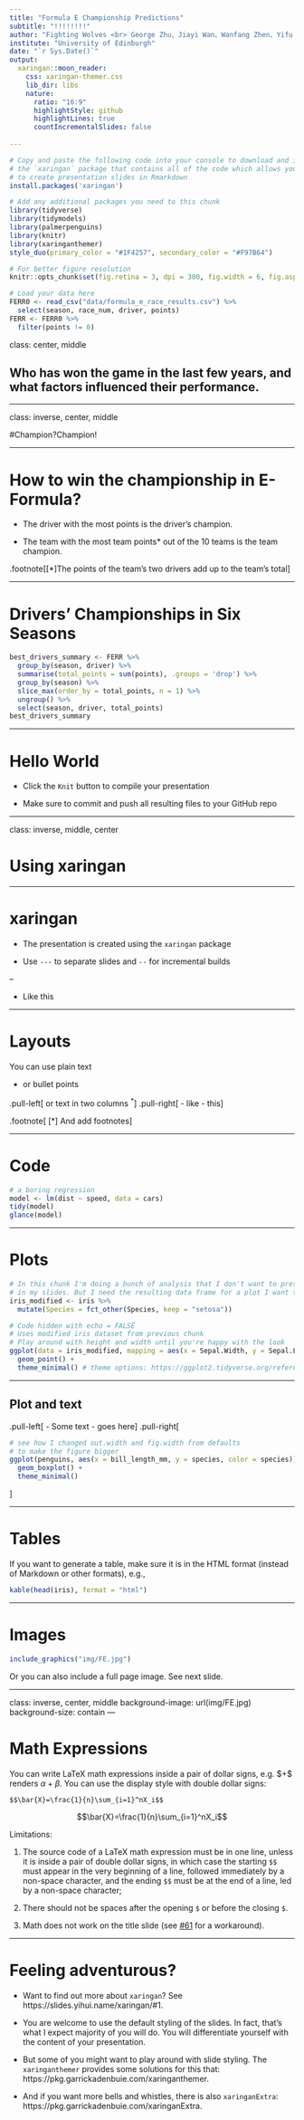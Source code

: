 ```yaml
---
title: "Formula E Championship Predictions"
subtitle: "!!!!!!!!"
author: "Fighting Wolves <br> George Zhu、Jiayi Wan、Wanfang Zhen、Yifu Li & Yunrui Lyu"
institute: "University of Edinburgh"
date: "`r Sys.Date()`"
output:
  xaringan::moon_reader:
    css: xaringan-themer.css
    lib_dir: libs
    nature:
      ratio: "16:9"
      highlightStyle: github
      highlightLines: true
      countIncrementalSlides: false
      
---
```


```r
# Copy and paste the following code into your console to download and install
# the `xaringan` package that contains all of the code which allows you 
# to create presentation slides in Rmarkdown
install.packages('xaringan')
```


```r
# Add any additional packages you need to this chunk
library(tidyverse)
library(tidymodels)
library(palmerpenguins)
library(knitr)
library(xaringanthemer)
style_duo(primary_color = "#1F4257", secondary_color = "#F97B64")
```

```r
# For better figure resolution
knitr::opts_chunk$set(fig.retina = 3, dpi = 300, fig.width = 6, fig.asp = 0.618, out.width = "80%")
```

```r
# Load your data here
FERR0 <- read_csv("data/formula_e_race_results.csv") %>%
  select(season, race_num, driver, points)
FERR <- FERR0 %>% 
  filter(points != 0)
```

class: center, middle

## Who has won the game in the last few years, and what factors influenced their performance.

---

class: inverse, center, middle

#Champion?Champion!

---

# How to win the championship in E-Formula?

- The driver with the most points is the driver's champion.

- The team with the most team points* out of the 10 teams is the team champion.

.footnote[[*]The points of the team's two drivers add up to the team's total]

---

# Drivers' Championships in Six Seasons

```r
best_drivers_summary <- FERR %>%
  group_by(season, driver) %>%
  summarise(total_points = sum(points), .groups = 'drop') %>%
  group_by(season) %>%
  slice_max(order_by = total_points, n = 1) %>%
  ungroup() %>%
  select(season, driver, total_points)
best_drivers_summary
```

---

# Hello World

- Click the `Knit` button to compile your presentation

- Make sure to commit and push all resulting files to your GitHub repo

---

class: inverse, middle, center

# Using xaringan

---

# xaringan

- The presentation is created using the `xaringan` package

- Use `---` to separate slides and `--` for incremental builds

--

- Like this

---

# Layouts

You can use plain text

- or bullet points

.pull-left[
or text in two columns $^*$
]
.pull-right[
- like
- this
]

.footnote[
[*] And add footnotes
]

---

# Code

```r
# a boring regression
model <- lm(dist ~ speed, data = cars)
tidy(model)
glance(model)
```

---

# Plots

```r
# In this chunk I'm doing a bunch of analysis that I don't want to present 
# in my slides. But I need the resulting data frame for a plot I want to present.
iris_modified <- iris %>%
  mutate(Species = fct_other(Species, keep = "setosa"))
```

```r
# Code hidden with echo = FALSE
# Uses modified iris dataset from previous chunk
# Play around with height and width until you're happy with the look
ggplot(data = iris_modified, mapping = aes(x = Sepal.Width, y = Sepal.Length, color = Species)) +
  geom_point() + 
  theme_minimal() # theme options: https://ggplot2.tidyverse.org/reference/ggtheme.html
```

---

## Plot and text

.pull-left[
- Some text
- goes here
]
.pull-right[
```r
# see how I changed out.width and fig.width from defaults
# to make the figure bigger
ggplot(penguins, aes(x = bill_length_mm, y = species, color = species)) +
  geom_boxplot() +
  theme_minimal()
```
]

---

# Tables

If you want to generate a table, make sure it is in the HTML format (instead of Markdown or other formats), e.g.,

```r
kable(head(iris), format = "html")
```

---

# Images

```r
include_graphics("img/FE.jpg")
```

Or you can also include a full page image. See next slide.

---


class: inverse, center, middle
background-image: url(img/FE.jpg)
background-size: contain
---

# Math Expressions

You can write LaTeX math expressions inside a pair of dollar signs, e.g. &#36;\alpha+\beta$ renders $\alpha+\beta$. You can use the display style with double dollar signs:

```
$$\bar{X}=\frac{1}{n}\sum_{i=1}^nX_i$$
```

$$\bar{X}=\frac{1}{n}\sum_{i=1}^nX_i$$

Limitations:

1. The source code of a LaTeX math expression must be in one line, unless it is inside a pair of double dollar signs, in which case the starting `$$` must appear in the very beginning of a line, followed immediately by a non-space character, and the ending `$$` must be at the end of a line, led by a non-space character;

1. There should not be spaces after the opening `$` or before the closing `$`.

1. Math does not work on the title slide (see [#61](https://github.com/yihui/xaringan/issues/61) for a workaround).

---

# Feeling adventurous?

- Want to find out more about `xaringan`? See https://slides.yihui.name/xaringan/#1.

- You are welcome to use the default styling of the slides. In fact, that's what I expect majority of you will do. You will differentiate yourself with the content of your presentation.

- But some of you might want to play around with slide styling. The 
`xaringanthemer` provides some solutions for this that: https://pkg.garrickadenbuie.com/xaringanthemer.

- And if you want more bells and whistles, there is also `xaringanExtra`: https://pkg.garrickadenbuie.com/xaringanExtra.
